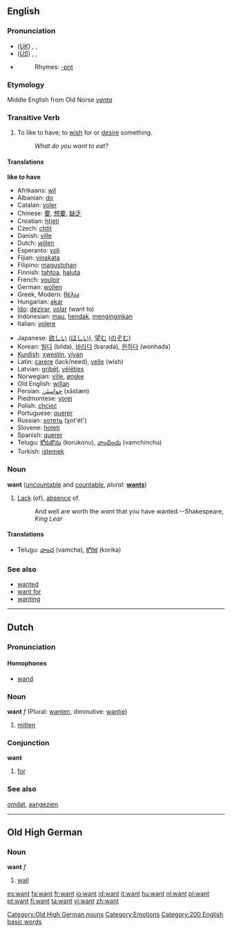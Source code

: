 ==English==

{{rank|quite|brought|woman|232|want|home|whose|words}}

===Pronunciation===
*(''[[Received Pronunciation|UK]]'') {{AHD|/wônt/}}, {{IPA|/wɒnt/}}, {{SAMPA|/wQnt/}}
*(''[[General American|US]]'') {{AHD|/wônt/}}, {{IPA|/wɑnt/}}, {{SAMPA|/wAnt/}}
*{{audio|en-us-want.ogg|Audio (US)}}
*:Rhymes: [[Rhymes:English:-ɒnt|-ɒnt]]

===Etymology===
Middle English from Old Norse ''[[vanta]]''
===Transitive Verb===
{{en-verb}}

# To like to have; to [[wish]] for or [[desire]] something.
#:''What do you want to eat?''

====Translations====

'''like to have'''
{{top}}
*Afrikaans: [[wil]]
*Albanian: [[do]]
*Catalan: [[voler]]
*Chinese: [[要]], [[想要]], [[缺乏]]
*Croatian: [[htjeti]]
*Czech: [[chtít]]
*Danish: [[ville]]
*Dutch: [[willen]]
*Esperanto: [[voli]]
*Fijian: [[vinakata]]
*Filipino: [[magustohan]]
*Finnish: [[tahtoa]], [[haluta]]
*French: [[vouloir]]
*German: [[wollen]]
*Greek, Modern: [[θέλω]]
*Hungarian: [[akar]]
*[[Ido]]: [[dezirar]], [[volar]] (want to)
*Indonesian: [[mau]], [[hendak]], [[ingin|menginginkan]]
*Italian: [[volere]]
{{mid}}
*Japanese: [[欲しい]] ([[ほしい]]), [[望む]] ([[のぞむ]])
*Korean: [[빌다]] (bilda), [[바라다]] (barada), [[원하다]] (wonhada) 
*[[Kurdish]]: [[xwestin]], [[viyan]]
*Latin: [[carere]] (lack/need), [[velle]] (wish)
*Latvian: [[gribēt]], [[vēlēties]]
*Norwegian: [[ville]], [[ønske]]
*Old English: [[willan]]
*Persian: [[خواستَن]] (xāstæn)
*Piedmontese: [[vorej]]
*Polish: [[chcieć]]
*Portuguese: [[querer]]
*Russian: [[хотеть]] (χot'ét')
*Slovene: [[hoteti]]
*Spanish: [[querer]]
*Telugu: [[కోరుకొను]] (korukonu), [[వాంఛించు]] (vamchinchu)
*Turkish: [[istemek]]
{{bottom}}

===Noun===
'''want''' ([[uncountable]] and [[countable]], ''plural:'' '''[[wants]]''')

# [[Lack]] (of), [[absence]] of.
#:And well are worth the ''want'' that you have wanted.--Shakespeare, ''King Lear''
====Translations====
{{top}}
{{mid}}
*Telugu: [[వాంఛ]] (vamcha), [[కోరిక]] (korika)
{{bottom}}

===See also===
*[[wanted]]<!--adjective, as in "wanted man"-->
*[[want for]]<!--as in "want for nothing"-->
*[[wanting]]<!--adjective, as in "leave something wanting"-->

----
==Dutch==
===Pronunciation===
====Homophones====
*[[wand#Dutch|wand]]

===Noun===
'''want''' ''f'' (Plural: [[wanten]], diminutive: [[wantje]])

#[[mitten]]

===Conjunction===
'''want'''

#[[for]]

===See also===
[[omdat]], [[aangezien]]

----

==Old High German==
===Noun===
'''want''' ''f''

# [[wall]]

[[Category:Old High German nouns]]
[[Category:Emotions]]
[[Category:200 English basic words]]

[[es:want]]
[[fa:want]]
[[fr:want]]
[[io:want]]
[[id:want]]
[[it:want]]
[[hu:want]]
[[nl:want]]
[[pl:want]]
[[pt:want]]
[[fi:want]]
[[ta:want]]
[[vi:want]]
[[zh:want]]